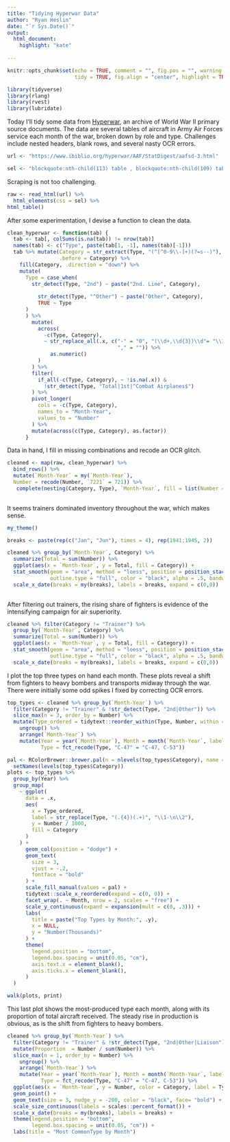 ```yaml
---
title: "Tidying Hyperwar Data"
author: "Ryan Heslin"
date: "`r Sys.Date()`"
output: 
  html_document:
    highlight: "kate"
  
---
```


 <!-- Standard custom LaTeX commands -->
\newcommand{\abcd}{\begin{bmatrix}a&b\\
c&d\end{bmatrix}}
\newcommand{\m}[1]{\begin{bmatrix}#1\end{bmatrix}}

\newcommand{\vect}[1]{\begin{pmatrix}#1\end{pmatrix}}

\newcommand{\meq}[1]{\begin{split}#1\end{split}}

\newcommand{\bym}[1]{#1\times{m}}

\newcommand{\nby}[1]{n\times{#1}}

\newcommand{\subsp}[2]{\Bigg\{\begin{bmatrix}#1\end{bmatrix}:#2\Bigg\}}

\newcommand{\proj}[2]{\text{proj}_#1(#2)}

\newcommand{\refl}[2]{\text{refl}_#1(#2)}

\newcommand{\sumn}{\sum_{i=1}^n}

<!-- % 1: term 1 -->
<!-- % 2: subscript 1 -->
<!-- % 3: term 2 -->
<!-- % 4: subscript 2 -->
<!-- % 5. operation -->
\newcommand{\dotsn}[5]{#1_{1}#3_{1}#5{#1}_{2}#3_{2}{#5}\dots{#5}#1_{#2}#3_{#4}}

```r
knitr::opts_chunk$set(echo = TRUE, comment = "", fig.pos = "", warning = FALSE,
                      tidy = TRUE, fig.align = "center", highlight = TRUE, class.source = "bg-info")

library(tidyverse)
library(rlang)
library(rvest)
library(lubridate)
```

Today I'll tidy some data from [Hyperwar](https://www.ibiblio.org/hyperwar/AAF/StatDigest/aafsd-3.html), an
archive of World War II primary source documents. The data are several tables of
aircraft in Army Air Forces service each month of the war, broken down by role and type.
Challenges include nested headers, blank rows, and several nasty OCR errors.
```r
url <- "https://www.ibiblio.org/hyperwar/AAF/StatDigest/aafsd-3.html"

sel <- "blockquote:nth-child(113) table , blockquote:nth-child(109) table, blockquote:nth-child(105) table, blockquote:nth-child(101) table"
```

Scraping is not too challenging.
```r

raw <- read_html(url) %>% 
  html_elements(css = sel) %>% 
html_table() 
```


After some experimentation, I devise a function to clean the data.
```r

clean_hyperwar <- function(tab) {
  tab <- tab[, colSums(is.na(tab)) != nrow(tab)]
  names(tab) <- c("Type", paste(tab[1, -1], names(tab)[-1]))
  tab %>% mutate(Category = str_extract(Type, "(^[^0-9\\-]+)(?=s--)"),
                 .before = Category) %>%
    fill(Category, .direction = "down") %>%
    mutate(
      Type = case_when(
        str_detect(Type, "2nd") ~ paste("2nd. Line", Category),
        
          str_detect(Type, "^Other") ~ paste("Other", Category),
          TRUE ~ Type
      )
      ) %>%
        mutate(
          across(
            -c(Type, Category),
            ~ str_replace_all(.x, c("-" = "0", "(\\d+,\\d{3})\\d"= "\\1",
                                    "," = "")) %>%
              as.numeric()
          )
        ) %>%
        filter(
          if_all(-c(Type, Category), ~ !is.na(.x)) &
            !str_detect(Type, "Total|1st|^Combat Airplanes$")
        ) %>%
        pivot_longer(
          cols = -c(Type, Category),
          names_to = "Month-Year",
          values_to = "Number"
        ) %>%
        mutate(across(c(Type, Category), as.factor))
      }
```


Data in hand, I fill in missing combinations and recode an OCR glitch.
```r
cleaned <- map(raw, clean_hyperwar) %>% 
  bind_rows() %>% 
  mutate(`Month-Year` = my(`Month-Year`),
  Number = recode(Number, `7221` = 721)) %>% 
   complete(nesting(Category, Type), `Month-Year`, fill = list(Number = 0) )
  
```

It seems trainers dominated inventory throughout the war, which makes sense.
```r
my_theme()

breaks <- paste(rep(c("Jan", "Jun"), times = 4), rep(1941:1945, 2))

cleaned %>% group_by(`Month-Year`, Category) %>% 
  summarize(Total = sum(Number)) %>%
  ggplot(aes(x = `Month-Year`, y = Total, fill = Category)) +
  stat_smooth(geom = "area", method = "loess", position = position_stack(),
              outline.type = "full", color = "black", alpha = .5, bandwith = .2, span = .2) +
  scale_x_date(breaks = my(breaks), labels = breaks, expand = c(0,0))
                     
```

After filtering out trainers, the rising share of fighters is evidence of the
intensifying campaign for air superiority.
```r
cleaned %>% filter(Category != "Trainer") %>% 
  group_by(`Month-Year`, Category) %>% 
  summarize(Total = sum(Number)) %>% 
  ggplot(aes(x = `Month-Year`, y = Total, fill = Category)) +
  stat_smooth(geom = "area", method = "loess", position = position_stack(),
              outline.type = "full", color = "black", alpha = .5, bandwith = .2, span = .2) +
  scale_x_date(breaks = my(breaks), labels = breaks, expand = c(0,0))
```

I plot the top three types on hand each month.
These plots reveal a shift from fighters to heavy bombers and transports midway
through the war. There were initially some odd spikes I fixed by correcting OCR 
errors.
```r
top_types <- cleaned %>% group_by(`Month-Year`) %>% 
  filter(Category != "Trainer" & !str_detect(Type, "2nd|Other")) %>% 
  slice_max(n = 3, order_by = Number) %>% 
  mutate(Type_ordered = tidytext::reorder_within(Type, Number, within = `Month-Year`)) %>% 
    ungroup() %>% 
    arrange(`Month-Year`) %>% 
    mutate(Year = year(`Month-Year`), Month = month(`Month-Year`, label = TRUE),
           Type = fct_recode(Type, "C-47" = "C-47, C-53"))

pal <- RColorBrewer::brewer.pal(n = nlevels(top_types$Category), name = "Spectral") %>% 
  setNames(levels(top_types$Category))
plots <- top_types %>%
  group_by(Year) %>%
  group_map(
    ~ ggplot(
      data = .x,
      aes(
        x = Type_ordered,
        label = str_replace(Type, "(.{4})(.+)", "\\1-\n\\2"),
        y = Number / 1000,
        fill = Category
      )
    ) +
      geom_col(position = "dodge") +
      geom_text(
        size = 3,
        vjust = -.2,
        fontface = "bold"
      ) +
      scale_fill_manual(values = pal) +
      tidytext::scale_x_reordered(expand = c(0, 0)) +
      facet_wrap(. ~ Month, nrow = 2, scales = "free") +
      scale_y_continuous(expand = expansion(mult = c(0, .3))) +
      labs(
        title = paste("Top Types by Month:", .y),
        x = NULL,
        y = "Number(Thousands)"
      ) +
      theme(
        legend.position = "bottom",
        legend.box.spacing = unit(0.05, "cm"),
        axis.text.x = element_blank(),
        axis.ticks.x = element_blank(),
      )
  )

walk(plots, print)
```
This last plot shows the most-produced type each month, along with its proportion
of total aircraft received. The steady rise in production is obvious, as is 
the shift from fighters to heavy bombers.
```r
cleaned %>% group_by(`Month-Year`) %>% 
  filter(Category != "Trainer" & !str_detect(Type, "2nd|Other|Liaison")) %>% 
  mutate(Proportion  = Number / sum(Number)) %>% 
  slice_max(n = 1, order_by = Number) %>% 
    ungroup() %>% 
    arrange(`Month-Year`) %>% 
    mutate(Year = year(`Month-Year`), Month = month(`Month-Year`, label = TRUE),
           Type = fct_recode(Type, "C-47" = "C-47, C-53")) %>% 
  ggplot(aes(x = `Month-Year`, y = Number, color = Category, label = Type, size = Proportion)) +
  geom_point() +
  geom_text(size = 3, nudge_y = -200, color = "black", face= "bold") +
  scale_size_continuous(labels = scales::percent_format()) +
  scale_x_date(breaks = my(breaks), labels = breaks) +
  theme(legend.position = "bottom",
        legend.box.spacing = unit(0.05, "cm")) +
  labs(title = "Most CommonType by Month")
```
